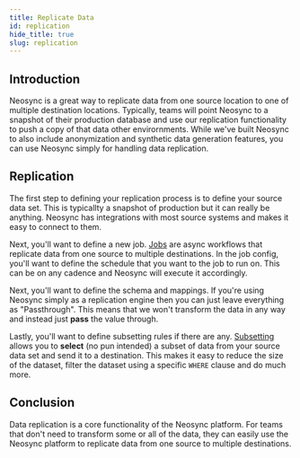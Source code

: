 ```yaml
---
title: Replicate Data
id: replication
hide_title: true
slug: replication
---
```



<DocPageHeader title="Replicate Data" />

## Introduction

Neosync is a great way to replicate data from one source location to one of multiple destination locations. Typically, teams will point Neosync to a snapshot of their production database and use our replication functionality to push a copy of that data other envirornments. While we've built Neosync to also include anonymization and synthetic data generation features, you can use Neosync simply for handling data replication.

## Replication

The first step to defining your replication process is to define your source data set. This is typicallty a snapshot of production but it can really be anything. Neosync has integrations with most source systems and makes it easy to connect to them.

Next, you'll want to define a new job. [Jobs](/platform#jobs) are async workflows that replicate data from one source to multiple destinations. In the job config, you'll want to define the schedule that you want to the job to run on. This can be on any cadence and Neosync will execute it accordingly.

Next, you'll want to define the schema and mappings. If you're using Neosync simply as a replication engine then you can just leave everything as "Passthrough". This means that we won't transform the data in any way and instead just **pass** the value through.

Lastly, you'll want to define subsetting rules if there are any. [Subsetting](/platform#subset) allows you to **select** (no pun intended) a subset of data from your source data set and send it to a destination. This makes it easy to reduce the size of the dataset, filter the dataset using a specific `WHERE` clause and do much more.

## Conclusion

Data replication is a core functionality of the Neosync platform. For teams that don't need to transform some or all of the data, they can easily use the Neosync platform to replicate data from one source to multiple destinations.
